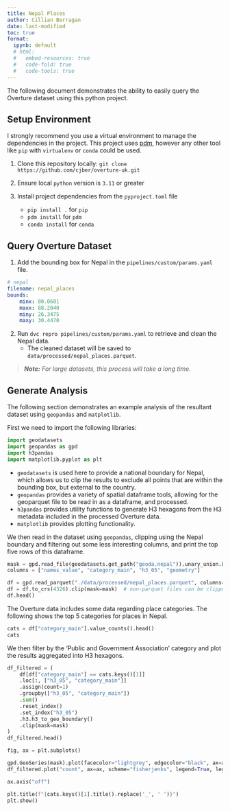 ```yaml
---
title: Nepal Places
author: Cillian Berragan
date: last-modified
toc: true
format: 
  ipynb: default
  # html:
  #   embed-resources: true
  #   code-fold: true
  #   code-tools: true
---
```


The following document demonstrates the ability to easily query the Overture dataset using this python project. 

## Setup Environment

I strongly recommend you use a virtual environment to manage the dependencies in the project. This project uses [pdm](https://pdm.fming.dev/), however any other tool like `pip` with `virtualenv` or `conda` could be used.

1. Clone this repository locally: `git clone https://github.com/cjber/overture-uk.git`

2. Ensure local `python` version is `3.11` or greater

3. Install project dependencies from the `pyproject.toml` file
    - `pip install .` for `pip`
    - `pdm install` for `pdm`
    - `conda install` for `conda`

## Query Overture Dataset

1. Add the bounding box for Nepal in the `pipelines/custom/params.yaml` file.

```yaml
# nepal
filename: nepal_places
bounds:
    minx: 80.0601
    maxx: 88.2040
    miny: 26.3475
    maxy: 30.4470
```

2. Run `dvc repro pipelines/custom/params.yaml` to retrieve and clean the Nepal data.
    - The cleaned dataset will be saved to `data/processed/nepal_places.parquet`.

> ___Note:__ For large datasets, this process will take a long time._

## Generate Analysis

The following section demonstrates an example analysis of the resultant dataset using `geopandas` and `matplotlib`.

First we need to import the following libraries:

```python
import geodatasets
import geopandas as gpd
import h3pandas
import matplotlib.pyplot as plt
```

- `geodatasets` is used here to provide a national boundary for Nepal, which allows us to clip the results to exclude all points that are within the bounding box, but external to the country.
- `geopandas` provides a variety of spatial dataframe tools, allowing for the geoparquet file to be read in as a dataframe, and processed.
- `h3pandas` provides utility functions to generate H3 hexagons from the H3 metadata included in the processed Overture data.
- `matplotlib` provides plotting functionality.

We then read in the dataset using `geopandas`, clipping using the Nepal boundary and filtering out some less interesting columns, and print the top five rows of this dataframe. 

```python
mask = gpd.read_file(geodatasets.get_path("geoda.nepal")).unary_union.buffer(0.01)
columns = ["names_value", "category_main", "h3_05", "geometry"]

df = gpd.read_parquet("./data/processed/nepal_places.parquet", columns=columns)
df = df.to_crs(4326).clip(mask=mask)  # non-parquet files can be clipped when read in
df.head()
```

The Overture data includes some data regarding place categories. The following shows the top 5 categories for places in Nepal.

```python
cats = df["category_main"].value_counts().head()
cats
```

We then filter by the 'Public and Government Association' category and plot the results aggregated into H3 hexagons.

```python
df_filtered = (
    df[df["category_main"] == cats.keys()[1]]
    .loc[:, ["h3_05", "category_main"]]
    .assign(count=1)
    .groupby(["h3_05", "category_main"])
    .sum()
    .reset_index()
    .set_index("h3_05")
    .h3.h3_to_geo_boundary()
    .clip(mask=mask)
)
df_filtered.head()
```

```python
fig, ax = plt.subplots()

gpd.GeoSeries(mask).plot(facecolor="lightgrey", edgecolor="black", ax=ax)
df_filtered.plot("count", ax=ax, scheme="fisherjenks", legend=True, legend_kwds={"frameon":False})

ax.axis("off")

plt.title(f"{cats.keys()[1].title().replace('_', ' ')}")
plt.show()
```
